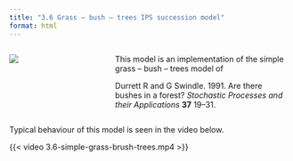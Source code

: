 ```yaml
---
title: "3.6 Grass – bush – trees IPS succession model"
format: html
---
```


:::: {.columns}
::: {.column width=35%}
[![](3.6-simple-grass-brush-trees.png){style="padding-right:10px;"}](3.6-simple-grass-brush-trees.nlogox)
:::

::: {.column width=65%}
This model is an implementation of the simple grass – bush – trees model of

Durrett R and G Swindle. 1991. Are there bushes in a forest? _Stochastic Processes and their Applications_ **37** 19–31.
:::
::::

::: .clearfix
:::

Typical behaviour of this model is seen in the video below.

{{< video 3.6-simple-grass-brush-trees.mp4 >}}